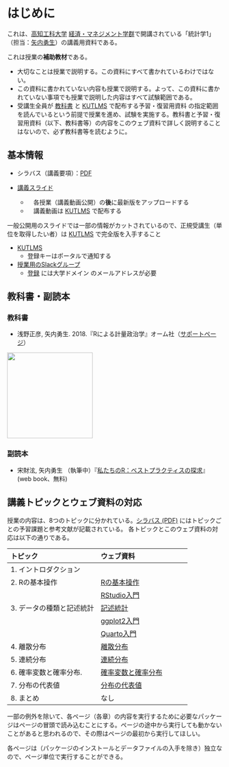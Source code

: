 # はじめに

これは、[高知工科大学](https://www.kochi-tech.ac.jp/) [経済・マネジメント学群](https://www.kochi-tech.ac.jp/academics/mng/)で開講されている「統計学1」（担当：[矢内勇生](https://yukiyanai.github.io/jp/)）の講義用資料である。


:::callout-warning
これは授業の**補助教材**である。

- 大切なことは授業で説明する。この資料にすべて書かれているわけではない。
- この資料に書かれていない内容も授業で説明する。よって、この資料に書かれていない事項でも授業で説明した内容はすべて試験範囲である。
- 受講生全員が [教科書](index.html#sec-textbook) と [KUTLMS](https://lms.kochi-tech.ac.jp/course/view.php?id=3195) で配布する予習・復習用資料 の指定範囲を読んでいるという前提で授業を進め、試験を実施する。教科書と予習・復習用資料（以下、教科書等）の内容をこのウェブ資料で詳しく説明することはないので、必ず教科書等を読むように。
:::

 
## 基本情報 {#sec-basicinfo}

-   シラバス（講義要項）：[PDF](https://yukiyanai.github.io/jp/classes/stat1/docs/syllabus-stat1_2023-1Q.pdf)

-   [講義スライド](https://drive.google.com/drive/folders/16qxZoX7a8GcxbmMmt5582_xd2vpcXiCi?usp=share_link)
    - 　各授業（講義動画公開）の**後**に最新版をアップロードする
    - 　講義動画は [KUTLMS](https://lms.kochi-tech.ac.jp/course/view.php?id=3195) で配布する
    
:::callout-warning
一般公開用のスライドでは一部の情報がカットされているので、正規受講生（単位を取得したい者）は [KUTLMS](https://lms.kochi-tech.ac.jp/course/view.php?id=3195) で完全版を入手すること
:::

-   [KUTLMS](https://lms.kochi-tech.ac.jp/course/view.php?id=3195)
    -   登録キーはポータルで通知する
-   [授業用のSlackグループ](https://kut-stat1-2023.slack.com)
    -   [登録](https://join.slack.com/t/kut-stat1-2023/signup) には大学ドメイン のメールアドレスが必要

## 教科書・副読本 {#sec-refs}

### 教科書 {#sec-textbook}

- 浅野正彦, 矢内勇生. 2018.『Rによる計量政治学』オーム社（[サポートページ](https://github.com/yukiyanai/quant-methods-R)）

![](https://yukiyanai.github.io/jp/textbooks/images/quant-methods-R-cover.png){fig-alt="Rによる計量政治学" width="200"}

### 副読本 {#sec-rn4e}

- 宋財泫, 矢内勇生 （執筆中）『[私たちのR：ベストプラクティスの探求](http://www.jaysong.net/RBook/)』(web book、無料) 


## 講義トピックとウェブ資料の対応 {#sec-topics}

授業の内容は、8つのトピックに分かれている。[シラバス (PDF)](https://yukiyanai.github.io/jp/classes/stat1/docs/syllabus-stat1_2023-1Q.pdf) にはトピックごとの予習課題と参考文献が記載されている。 各トピックとこのウェブ資料の対応は以下の通りである。

| トピック                          | ウェブ資料                                                               |
|:-----------------------------------|:-----------------------------------|
| 1\. イントロダクション            |                                                                          |
| 2\. Rの基本操作                   | [Rの基本操作](intro-to-R.html)                                           |
|                                   | [RStudio入門](intro-to-RStudio.html)                                     |
| 3\. データの種類と記述統計        | [記述統計](descriptive-stat.html)                                        |
|                                   | [ggplot2入門](intro-to-ggplo2.html)                                      |
|                                   | [Quarto入門](intro-to-quarto.html)                                       |
| 4\. 離散分布                      | [離散分布](discrete-distributions.html)                                  |
| 5\. 連続分布                      | [連続分布](continuous-distributions.html)                                |
| 6\. 確率変数と確率分布.           | [確率変数と確率分布](rv-n-dist.html)                                     |
| 7\. 分布の代表値                  | [分布の代表値](stat-dist.html)                                           |
| 8\. まとめ                        | なし                                                                     |

:::callout-warning
一部の例外を除いて、各ページ（各章）の内容を実行するために必要なパッケージはページの冒頭で読み込むことにする。ページの途中から実行しても動かないことがあると思われるので、その際はページの最初から実行してほしい。

各ページは（パッケージのインストールとデータファイルの入手を除き）独立なので、ページ単位で実行することができる。
:::
